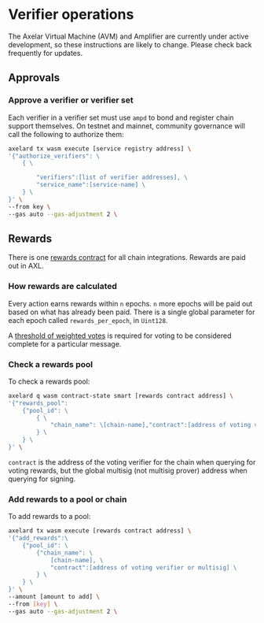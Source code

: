 # Verifier operations


<Callout>
The Axelar Virtual Machine (AVM) and Amplifier are currently under active development, so these instructions are likely to change. Please check back frequently for updates.
</Callout>

## Approvals

### Approve a verifier or verifier set

Each verifier in a verifier set must use `ampd` to bond and register chain support themselves. On testnet and mainnet, community governance will call the following to authorize them:

```bash
axelard tx wasm execute [service registry address] \
'{"authorize_verifiers": \
    { \

        "verifiers":[list of verifier addresses], \
        "service_name":[service-name] \
    } \
}' \
--from key \
--gas auto --gas-adjustment 2 \
```

## Rewards

There is one [rewards contract](https://github.com/axelarnetwork/axelar-amplifier/blob/main/doc/src/contracts/rewards.md) for all chain integrations. Rewards are paid out in AXL.

### How rewards are calculated

Every action earns rewards within `n` epochs. `n` more epochs will be paid out based on what has already been paid. There is a single global parameter for each epoch called `rewards_per_epoch`, in `Uint128`. 

A [threshold of weighted votes](https://github.com/axelarnetwork/axelar-amplifier/blob/main/contracts/voting-verifier/src/msg.rs#L25) is required for voting to be considered complete for a particular message.

### Check a rewards pool

To check a rewards pool:

```bash
axelard q wasm contract-state smart [rewards contract address] \
'{"rewards_pool":
    {"pool_id": \
        { \
            "chain_name": \[chain-name],"contract":[address of voting verifier or multisig] \
        } \
    } \
}' \
```

`contract` is the address of the voting verifier for the chain when querying for voting rewards, but the global multisig (not multisig prover) address when querying for signing.

### Add rewards to a pool or chain

To add rewards to a pool:

```bash
axelard tx wasm execute [rewards contract address] \
'{"add_rewards":\
    {"pool_id": \
        {"chain_name": \
            [chain-name], \
            "contract":[address of voting verifier or multisig] \
        } \
    } \
}' \
--amount [amount to add] \
--from [key] \
--gas auto --gas-adjustment 2 \ 
```